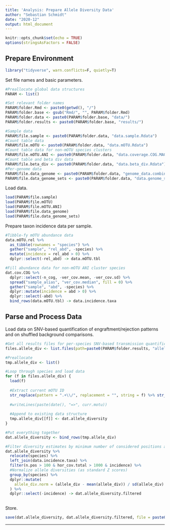 ```yaml
---
title: 'Analysis: Prepare Allele Diversity Data'
author: "Sebastian Schmidt"
date: "2020-12"
output: html_document
---
```


```r
knitr::opts_chunk$set(echo = TRUE)
options(stringsAsFactors = FALSE)
```

## Prepare Environment

```r
library("tidyverse", warn.conflicts=F, quietly=T)
```

Set file names and basic parameters.

```r
#Preallocate global data structures
PARAM <- list()

#Set relevant folder names
PARAM$folder.Rmd <- paste0(getwd(), "/")
PARAM$folder.base <- gsub("Rmd/", "", PARAM$folder.Rmd)
PARAM$folder.data <- paste0(PARAM$folder.base, "data/")
PARAM$folder.results <- paste0(PARAM$folder.base, "results/")

#Sample data
PARAM$file.sample <- paste0(PARAM$folder.data, "data.sample.Rdata")
#Count table data
PARAM$file.mOTU <- paste0(PARAM$folder.data, "data.mOTU.Rdata")
#Count table data for non-mOTU species clusters
PARAM$file.mOTU.ANI <- paste0(PARAM$folder.data, "data.coverage.COG.MAG.Rdata")
#Count table and beta div data
PARAM$file.beta_div <- paste0(PARAM$folder.data, "data.beta_div.Rdata")
#Per-genome data
PARAM$file.data_genome <- paste0(PARAM$folder.data, "genome_data.combined.Rdata")
PARAM$file.data_genome_sets <- paste0(PARAM$folder.data, "data.genome_sets.Rdata")
```

Load data.

```r
load(PARAM$file.sample)
load(PARAM$file.mOTU)
load(PARAM$file.mOTU.ANI)
load(PARAM$file.data_genome)
load(PARAM$file.data_genome_sets)
```

Prepare taxon incidence data per sample.

```r
#Tibble-fy mOTU abundance data
data.mOTU.rel %>%
  as_tibble(rownames = "species") %>%
  gather("sample", "rel_abd", -species) %>%
  mutate(incidence = rel_abd > 0) %>%
  dplyr::select(-rel_abd) -> data.mOTU.tbl

#Fill abundance data for non-mOTU ANI cluster species
dat.cov.COG %>%
  dplyr::select(-n_cog, -ver_cov.mean, -ver_cov.sd) %>%
  spread("sample_alias", "ver_cov.median", fill = 0) %>%
  gather("sample", "abd", -species) %>%
  dplyr::mutate(incidence = abd > 0) %>%
  dplyr::select(-abd) %>%
  bind_rows(data.mOTU.tbl) -> data.incidence.taxa
```


## Parse and Process Data

Load data on SNV-based quantification of engraftment/rejection patterns and on shuffled background comparisons.

```r
#Get all results files for per-species SNV-based transmission quantification
files.allele_div <- list.files(path=paste0(PARAM$folder.results, "allele.diversity"), pattern=".RData", full.names = T, recursive = F)

#Preallocate
tmp.allele_div <- list()

#Loop through species and load data
for (f in files.allele_div) {
  load(f)
  
  #Extract current mOTU ID
  str_replace(pattern = ".+\\/", replacement = "", string = f) %>% str_replace("\\.RData", "") %>% str_replace(".+\\.", "") -> curr.motu
  
  #writeLines(paste(date(), "=>", curr.motu))
  
  #Append to existing data structure
  tmp.allele_div[[f]] <- dat.allele_diversity
}

#Put everything together
dat.allele_diversity <- bind_rows(tmp.allele_div)

#Filter diversity estimates by minimum number of considered positions and minimum core genome coverage
dat.allele_diversity %>%
  relocate(species) %>%
  left_join(data.incidence.taxa) %>%
  filter(n.pos > 100 & hor_cov.total > 1000 & incidence) %>%
  #Normalize allele diversities (as standard Z scores)
  group_by(species) %>%
  dplyr::mutate(
    allele_div.norm = (allele_div - mean(allele_div)) / sd(allele_div)
  ) %>%
  dplyr::select(-incidence) -> dat.allele_diversity.filtered
  
```

Store.

```r
save(dat.allele_diversity, dat.allele_diversity.filtered, file = paste0(PARAM$folder.data, "data.allele_diversity.Rdata"))
```


----







